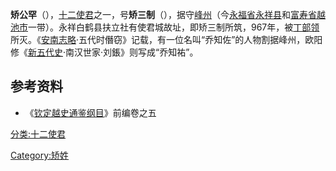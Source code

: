 '''矫公罕'''（{{vie|v='''Kiều Công Hãn'''|hn=矯公罕}}），[[十二使君|十二使君]]之一，号'''矫三制'''（{{vie|v=Kiều Tam Chế|hn=矯三制}}），据守[[峰州|峰州]]（今[[永福省|永福省]][[永祥县|永祥县]]和[[富寿省|富寿省]][[越池市|越池市]]一带）。永祥白鹤县扶立社有使君城故址，即矫三制所筑，967年，被[[丁部领|丁部领]]所灭。《[[安南志略|安南志略]]·五代时僭窃》记载，有一位名叫“乔知佐”的人物割据峰州，欧阳修《[[新五代史|新五代史]]·南汉世家·刘鋹》则写成“乔知祐”。

== 参考资料 ==
*《[[钦定越史通鉴纲目|钦定越史通鉴纲目]]》前编卷之五

{{越南人物小作品}}

[[分类:十二使君|分类:十二使君]]
[[Category:矫姓|Category:矫姓]]
